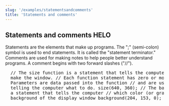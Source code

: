 ```yaml
---
slug: '/examples/statementsandcomments'
title: 'Statements and comments'
---
```


## Statements and comments HELO

Statements are the elements that make up programs. The ";" (semi-colon) symbol is used to end statements. It is called the "statement terminator." Comments are used for making notes to help people better understand programs. A comment begins with two forward slashes ("//").

<pre>
  // The size function is a statement that tells the computer // how large to
  make the window. // Each function statement has zero or more parameters. //
  Parameters are data passed into the function // and are used as values for
  telling the computer what to do. size(640, 360); // The background function is
  a statement that tells the computer // which color (or gray value) to make the
  background of the display window background(204, 153, 0);
</pre>
